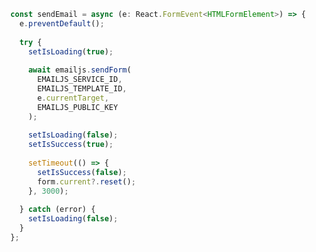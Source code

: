 
```ts focus=7:12
  const sendEmail = async (e: React.FormEvent<HTMLFormElement>) => {
    e.preventDefault();
    
    try {
      setIsLoading(true);
      
      await emailjs.sendForm(
        EMAILJS_SERVICE_ID,
        EMAILJS_TEMPLATE_ID,
        e.currentTarget,
        EMAILJS_PUBLIC_KEY
      );
      
      setIsLoading(false);
      setIsSuccess(true);
      
      setTimeout(() => {
        setIsSuccess(false);
        form.current?.reset();
      }, 3000);
      
    } catch (error) {
      setIsLoading(false);
    }
  };
```
